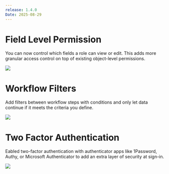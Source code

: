 ```yaml
---
release: 1.4.0
Date: 2025-08-29
---
```


# Field Level Permission

You can now control which fields a role can view or edit. This adds more granular access control on top of existing object-level permissions.

![](/images/releases/1.4/1.4-field-permissions.png)

# Workflow Filters

Add filters between workflow steps with conditions and only let data continue if it meets the criteria you define.

![](/images/releases/1.4/1.4-workflow-filters.png)

# Two Factor Authentication

Eabled two-factor authentication with authenticator apps like 1Password, Authy, or Microsoft Authenticator to add an extra layer of security at sign-in.

![](/images/releases/1.4/1.4-two-factor-auth.png)
